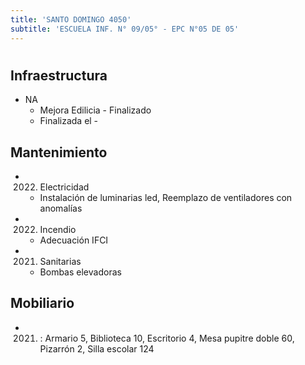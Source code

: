 ```yaml
---
title: 'SANTO DOMINGO 4050'
subtitle: 'ESCUELA INF. N° 09/05° - EPC N°05 DE 05'
---
```


#
## Infraestructura

* NA 
    + Mejora Edilicia - Finalizado 
    + Finalizada el - 






## Mantenimiento

*  (2022) Electricidad 
    + Instalación de luminarias led, Reemplazo de ventiladores con anomalías

*  (2022) Incendio 
    + Adecuación IFCI

*  (2021) Sanitarias 
    + Bombas elevadoras





## Mobiliario

*  (2021) : Armario 5, Biblioteca 10, Escritorio 4, Mesa pupitre doble 60, Pizarrón 2, Silla escolar 124 



